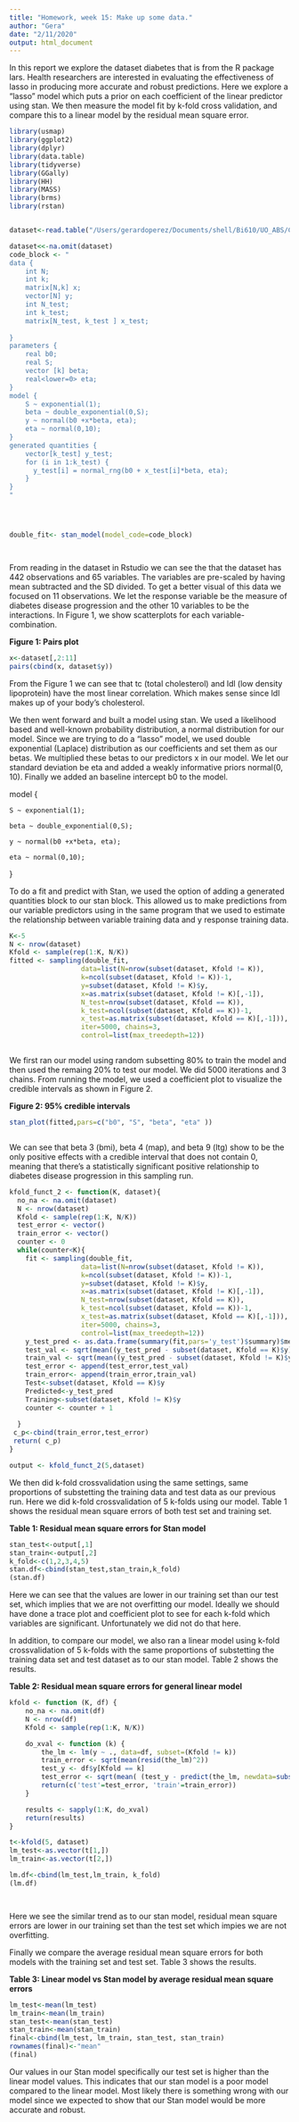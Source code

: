 ```yaml
---
title: "Homework, week 15: Make up some data."
author: "Gera"
date: "2/11/2020"
output: html_document
---
```


In this report we explore the dataset diabetes that is from the R package lars. Health researchers are interested in evaluating the effectiveness of lasso in producing more accurate and robust predictions. Here we explore  a “lasso” model which puts a prior on each coefficient of the linear predictor using stan. We then measure the model fit by k-fold cross validation, and compare this to a linear model by the residual mean square error. 

```r
library(usmap)
library(ggplot2)
library(dplyr)
library(data.table)
library(tidyverse)
library(GGally)
library(HH)
library(MASS)
library(brms)
library(rstan)


dataset<-read.table("/Users/gerardoperez/Documents/shell/Bi610/UO_ABS/CLASS_MATERIALS/Homeworks/diabetes_data.tsv", header=T)

dataset<<-na.omit(dataset)
code_block <- "
data {
    int N; 
    int k;
    matrix[N,k] x;
    vector[N] y;
    int N_test;
    int k_test;
    matrix[N_test, k_test ] x_test;
    
}
parameters {
    real b0;
    real S;
    vector [k] beta;
    real<lower=0> eta;
}
model {
    S ~ exponential(1);
    beta ~ double_exponential(0,S);
    y ~ normal(b0 +x*beta, eta);
    eta ~ normal(0,10);
}      
generated quantities {
    vector[k_test] y_test;
    for (i in 1:k_test) {
      y_test[i] = normal_rng(b0 + x_test[i]*beta, eta);
    }
}
"




double_fit<- stan_model(model_code=code_block)   




```

From reading in the dataset in Rstudio we can see the that the dataset has 442 observations and 65 variables.  The variables are pre-scaled by having mean subtracted and the SD divided. To get a better visual of this data we focused on 11 observations. We let the response variable be the measure of diabetes disease progression and the other 10 variables to be the interactions. In Figure 1, we show scatterplots for each variable-combination.

**Figure 1: Pairs plot**

```r

x<-dataset[,2:11]
pairs(cbind(x, dataset$y))

```

From the Figure 1 we can see that tc (total cholesterol) and ldl (low density lipoprotein) have the most linear correlation. Which makes sense since ldl makes up of your body's cholesterol. 

We then went forward and built a model using stan. We used a likelihood based and well-known probability distribution,  a normal distribution for our model. Since we are trying to do a “lasso” model,  we  used double exponential (Laplace) distribution as our coefficients and set them as our betas. We multiplied these betas to our predictors x in our model. We let our standard deviation be eta and added a weakly informative priors normal(0, 10). Finally we added an baseline intercept b0 to the model. 

model {

    S ~ exponential(1);
    
    beta ~ double_exponential(0,S);
    
    y ~ normal(b0 +x*beta, eta);
    
    eta ~ normal(0,10);
}


To do a fit and predict with Stan, we used the option of adding a generated quantities block to our stan block. This allowed us to make predictions from our variable predictors using in the same program that we used to estimate the relationship between variable training data and y response training data. 


```r
K<-5
N <- nrow(dataset)
Kfold <- sample(rep(1:K, N/K))
fitted <- sampling(double_fit, 
                  data=list(N=nrow(subset(dataset, Kfold != K)), 
                  k=ncol(subset(dataset, Kfold != K))-1,
                  y=subset(dataset, Kfold != K)$y,
                  x=as.matrix(subset(dataset, Kfold != K)[,-1]),
                  N_test=nrow(subset(dataset, Kfold == K)),
                  k_test=ncol(subset(dataset, Kfold == K))-1,
                  x_test=as.matrix(subset(dataset, Kfold == K)[,-1])),
                  iter=5000, chains=3,
                  control=list(max_treedepth=12))



```


We first ran our model using random subsetting 80% to train the model and then used the remaing 20% to test our model.  We did 5000 iterations and 3 chains. From running the model, we used a  coefficient plot to visualize the credible intervals as shown in Figure 2. 

**Figure 2: 95% credible intervals**

```r

stan_plot(fitted,pars=c("b0", "S", "beta", "eta" ))



```

We can see that beta 3 (bmi), beta 4 (map), and beta 9 (ltg) show to be the only positive effects with a credible interval that does not contain 0, meaning that there’s a statistically significant positive relationship to diabetes disease progression in this sampling run.


```r

kfold_funct_2 <- function(K, dataset){
  no_na <- na.omit(dataset)
  N <- nrow(dataset)
  Kfold <- sample(rep(1:K, N/K))
  test_error <- vector()
  train_error <- vector()
  counter <- 0
  while(counter<K){
    fit <- sampling(double_fit, 
                  data=list(N=nrow(subset(dataset, Kfold != K)), 
                  k=ncol(subset(dataset, Kfold != K))-1,
                  y=subset(dataset, Kfold != K)$y,
                  x=as.matrix(subset(dataset, Kfold != K)[,-1]),
                  N_test=nrow(subset(dataset, Kfold == K)),
                  k_test=ncol(subset(dataset, Kfold == K))-1,
                  x_test=as.matrix(subset(dataset, Kfold == K)[,-1])),
                  iter=5000, chains=3,
                  control=list(max_treedepth=12))
    y_test_pred <- as.data.frame(summary(fit,pars='y_test')$summary)$mean
    test_val <- sqrt(mean((y_test_pred - subset(dataset, Kfold == K)$y)^2))
    train_val <- sqrt(mean((y_test_pred - subset(dataset, Kfold != K)$y)^2))
    test_error <- append(test_error,test_val)
    train_error<- append(train_error,train_val)
    Test<-subset(dataset, Kfold == K)$y
    Predicted<-y_test_pred
    Training<-subset(dataset, Kfold != K)$y
    counter <- counter + 1
    
  }
 c_p<-cbind(train_error,test_error)
 return( c_p)
}

output <- kfold_funct_2(5,dataset)


```

We then did k-fold crossvalidation using the same settings, same proportions of substetting the training data and test data as our previous run. Here we did k-fold crossvalidation of 5 k-folds using our model. Table 1 shows the residual mean square errors of both test set and training set. 

**Table 1: Residual mean square errors for Stan model**
```r

stan_test<-output[,1]
stan_train<-output[,2]
k_fold<-c(1,2,3,4,5)
stan.df<-cbind(stan_test,stan_train,k_fold)
(stan.df)


```
Here we can see that the values are lower in our training set than our test set, which implies that we are not overfitting our model.  Ideally we should have done a trace plot and coefficient plot to see for each k-fold which variables are significant. Unfortunately we did not do that here. 

In addition, to compare our model, we also ran a linear model using k-fold crossvalidation of 5 k-folds with the same proportions of substetting the training data set and test dataset as to our stan model.  Table 2 shows the results.

**Table 2: Residual mean square errors for general linear model**
```r

kfold <- function (K, df) {
    no_na <- na.omit(df)
    N <- nrow(df)
    Kfold <- sample(rep(1:K, N/K))

    do_xval <- function (k) {
        the_lm <- lm(y ~ ., data=df, subset=(Kfold != k))
        train_error <- sqrt(mean(resid(the_lm)^2))
        test_y <- df$y[Kfold == k]
        test_error <- sqrt(mean( (test_y - predict(the_lm, newdata=subset(df, Kfold==k)))^2 ))
        return(c('test'=test_error, 'train'=train_error))
    }

    results <- sapply(1:K, do_xval)
    return(results)
}

t<-kfold(5, dataset)
lm_test<-as.vector(t[1,])
lm_train<-as.vector(t[2,])

lm.df<-cbind(lm_test,lm_train, k_fold)
(lm.df)




```
Here we see the similar trend as to our stan model, residual mean square errors are lower in our training set than the test set which impies we are not overfitting. 

Finally we compare the average residual mean square errors for both models with the training set and test set. Table 3 shows the results. 

**Table 3: Linear model vs Stan model by average residual mean square errors**
```r

lm_test<-mean(lm_test)
lm_train<-mean(lm_train)
stan_test<-mean(stan_test)
stan_train<-mean(stan_train)
final<-cbind(lm_test, lm_train, stan_test, stan_train)
rownames(final)<-"mean"
(final)
```

Our values in our Stan model specifically our test set is higher than the linear model values. This indicates that our stan model is a poor model compared to the linear model. Most likely there is something wrong with our model since we expected to show that our Stan model would be more accurate and robust. 